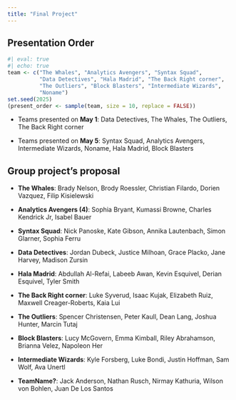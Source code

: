 ```yaml
---
title: "Final Project"
---
```


## Presentation Order

```r
#| eval: true
#| echo: true
team <- c("The Whales", "Analytics Avengers", "Syntax Squad", 
          "Data Detectives", "Hala Madrid", "The Back Right corner",
          "The Outliers", "Block Blasters", "Intermediate Wizards",
          "Noname")
set.seed(2025)
(present_order <- sample(team, size = 10, replace = FALSE))
```


- Teams presented on **May 1**:  Data Detectives, The Whales, The Outliers, The Back Right corner

- Teams presented on **May 5**:  Syntax Squad, Analytics Avengers, Intermediate Wizards, Noname, Hala Madrid, Block Blasters


## Group project's proposal

-   [**The Whales**]{.blue}: Brady Nelson, Brody Roessler, Christian Filardo, Dorien Vazquez, Filip Kisielewski



-   [**Analytics Avengers (4)**]{.blue}: Sophia Bryant, Kumassi Browne, Charles Kendrick Jr, Isabel Bauer



-   [**Syntax Squad**]{.blue}: Nick Panoske, Kate Gibson, Annika Lautenbach, Simon Glarner, Sophia Ferru



-   [**Data Detectives**]{.blue}: Jordan Dubeck, Justice Milhoan, Grace Placko, Jane Harvey, Madison Zursin



-   [**Hala Madrid**]{.blue}: Abdullah Al-Refai, Labeeb Awan, Kevin Esquivel, Derian Esquivel, Tyler Smith



-   [**The Back Right corner**]{.blue}: Luke Syverud, Isaac Kujak, Elizabeth Ruiz, Maxwell Creager-Roberts, Kaia Lui



-   [**The Outliers**]{.blue}: Spencer Christensen, Peter Kaull, Dean Lang, Joshua Hunter, Marcin Tutaj



-   [**Block Blasters**]{.blue}: Lucy McGovern, Emma Kimball, Riley Abrahamson, Brianna Velez, Napoleon Her



-   [**Intermediate Wizards**]{.blue}: Kyle Forsberg, Luke Bondi, Justin Hoffman, Sam Wolf, Ava Unertl



-   **TeamName?**: Jack Anderson, Nathan Rusch, Nirmay Kathuria, Wilson von Bohlen, Juan De Los Santos





<!-- ## Presentation Slides -->

<!-- -   [**Intermediate Wizards**]{.blue}: Kyle Forsberg, Luke Bondi, Justin Hoffman, Sam Wolf, Ava Unertl -->

<!--     -   [Most Important Factors to a child’s exam success](https://marq-my.sharepoint.com/:p:/g/personal/luke_bondi_marquette_edu/EbIW8G-XG79Bp9AoQB_lOGQBwXeKBt4wckNQ3NLQZv_Osw) -->

<!-- -   [**Data Detectives**]{.blue}: Jordan Dubeck, Justice Milhoan, Grace Placko, Jane Harvey, Madison Zursin -->

<!--     -   [Happiness of the World Over Time](https://marq-my.sharepoint.com/:p:/r/personal/cheng-han_yu_marquette_edu/_layouts/15/Doc.aspx?sourcedoc=%7BE6F6B81B-6FDB-4A2D-BF68-914E69B6E790%7D&file=slides_data_detectives.pptx&action=edit&mobileredirect=true&wdOrigin=OFFICE-OFFICE-METAOS.FILEBROWSER.FILES-FOLDER) -->

<!-- -   [**Analytics Avengers (4)**]{.blue}: Sophia Bryant, Kumassi Browne, Charles Kendrick Jr, Isabel Bauer -->

<!--     -   [Netflix Analysis](https://www.canva.com/design/DAGiIQG4TAg/vKgFnDLKrFifg5EmeVSzMw/view?utm_content=DAGiIQG4TAg&utm_campaign=designshare&utm_medium=link2&utm_source=uniquelinks&utlId=h88f968ef14) -->

<!-- -   [**The Outliers**]{.blue}: Spencer Christensen, Peter Kaull, Dean Lang, Joshua Hunter, Marcin Tutaj -->

<!--     -   [Exploratory Data Analysis in Auto-Mpg Dataset](https://docs.google.com/presentation/d/1PzQjKIEOHCrHtJcJYIrw8Sf2dqkQeoLY9R_wHAIg8_A/edit#slide=id.p) -->

<!-- -   [**The Whales**]{.blue}: Brady Nelson, Brody Roessler, Christian Filardo, Dorien Vazquez, Filip Kisielewski -->

<!--     -   [Video Game Sales](https://marq-my.sharepoint.com/:p:/g/personal/filip_kisielewski_marquette_edu/ET9iIffJDIZAlw0GnPgMND4B5WIs3wy3E2asfMfOYQt_Fg) -->

<!-- -   [**Block Blasters**]{.blue}: Lucy McGovern, Emma Kimball, Riley Abrahamson, Brianna Velez, Napoleon Her -->

<!--     -   [What Makes a Song Danceable?](/documents/slides_block_blasters.pdf) -->

<!-- -   [**The Back Right corner**]{.blue}: Luke Syverud, Isaac Kujak, Elizabeth Ruiz, Maxwell Creager-Roberts, Kaia Lui -->

<!--     -   [How Does Netflix Differ between North America and Asia?](https://marq-my.sharepoint.com/:p:/r/personal/cheng-han_yu_marquette_edu/_layouts/15/Doc.aspx?sourcedoc=%7B859D1AEF-0549-4349-8AE7-1F2E465B7501%7D&file=slides_right_corner.pptx&action=edit&mobileredirect=true&wdOrigin=OFFICE-OFFICE-METAOS.FILEBROWSER.FILES-FOLDER) -->

<!-- -   [**Hala Madrid**]{.blue}: Abdullah Al-Refai, Labeeb Awan, Kevin Esquivel, Derian Esquivel, Tyler Smith -->

<!--     -   [Video Game Sales Data Analysis Report](https://marq-my.sharepoint.com/:p:/g/personal/kevin_esquivel_marquette_edu/EQ4ph_a-pa1OiLI8CzUUdXUBsw_mYOzAq52i30tLexCgfQ) -->

<!-- -   [**Syntax Squad**]{.blue}: Nick Panoske, Kate Gibson, Annika Lautenbach, Simon Glarner, Sophia Ferru -->

<!--     -   [Global Video Game Sales Assessment](https://marq-my.sharepoint.com/:p:/g/personal/simon_glarner_marquette_edu/EVMCA5y_gIpMnSIVWmb1pyQBvZaFjuv9MdjSq9EHH7uToA) -->

<!-- -   **TeamName?**: Jack Anderson, Nathan Rusch, Nirmay Kathuria, Wilson von Bohlen, Juan De Los Santos -->

<!--     -   [NBA Shots Analysis (2001 - Present)](https://docs.google.com/presentation/d/1GJb7TmBFa8sIdKwx6TbcK6gORwsACnNDZAfHC518y2M/edit#slide=id.p) -->
